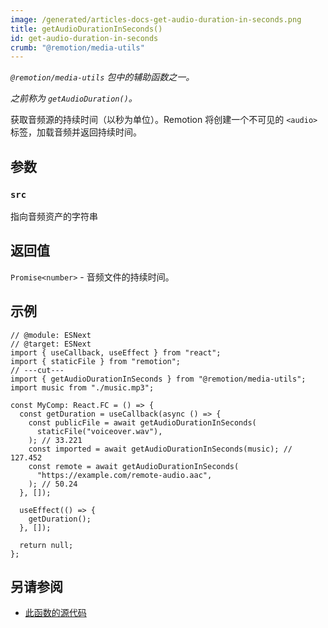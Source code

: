 ```yaml
---
image: /generated/articles-docs-get-audio-duration-in-seconds.png
title: getAudioDurationInSeconds()
id: get-audio-duration-in-seconds
crumb: "@remotion/media-utils"
---
```


_`@remotion/media-utils` 包中的辅助函数之一。_

_之前称为 `getAudioDuration()`。_

获取音频源的持续时间（以秒为单位）。Remotion 将创建一个不可见的 `<audio>` 标签，加载音频并返回持续时间。

## 参数

### `src`

指向音频资产的字符串

## 返回值

`Promise<number>` - 音频文件的持续时间。

## 示例

```tsx twoslash
// @module: ESNext
// @target: ESNext
import { useCallback, useEffect } from "react";
import { staticFile } from "remotion";
// ---cut---
import { getAudioDurationInSeconds } from "@remotion/media-utils";
import music from "./music.mp3";

const MyComp: React.FC = () => {
  const getDuration = useCallback(async () => {
    const publicFile = await getAudioDurationInSeconds(
      staticFile("voiceover.wav"),
    ); // 33.221
    const imported = await getAudioDurationInSeconds(music); // 127.452
    const remote = await getAudioDurationInSeconds(
      "https://example.com/remote-audio.aac",
    ); // 50.24
  }, []);

  useEffect(() => {
    getDuration();
  }, []);

  return null;
};
```

## 另请参阅

- [此函数的源代码](https://github.com/remotion-dev/remotion/blob/main/packages/media-utils/src/get-audio-duration-in-seconds.ts)

